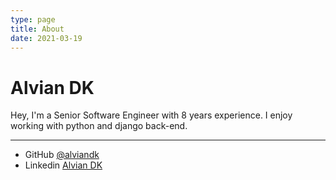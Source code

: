 ```yaml
---
type: page
title: About
date: 2021-03-19
---
```


# Alvian DK

Hey, I'm a Senior Software Engineer with 8 years experience. 
I enjoy working with python and django back-end.

---

- GitHub [@alviandk](https://github.com/alviandk)
- Linkedin [Alvian DK](https://www.linkedin.com/in/alvian-dk-5a81583b/)
